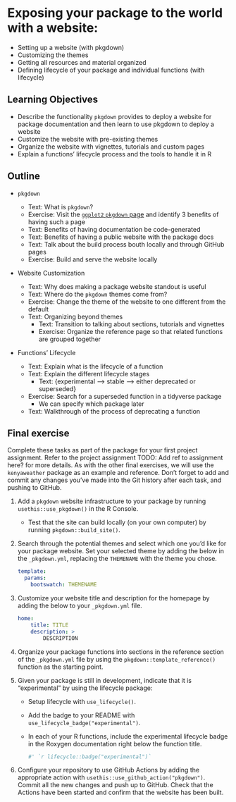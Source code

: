 # Exposing your package to the world with a website:

- Setting up a website (with pkgdown)
- Customizing the themes
- Getting all resources and material organized
- Defining lifecycle of your package and individual functions (with lifecycle)

## Learning Objectives

* Describe the functionality `pkgdown` provides to deploy a website for package documentation and then learn to use pkgdown to deploy a website
* Customize the website with pre-existing themes
* Organize the website with vignettes, tutorials and custom pages
* Explain a functions' lifecycle process and the tools to handle it in R

## Outline

* `pkgdown`

  * Text: What is `pkgdown`?
  * Exercise: Visit the [`ggplot2` `pkgdown` page](https://ggplot2.tidyverse.org/) and identify 3 benefits of having such a page 
  * Text: Benefits of having documentation be code-generated
  * Text: Benefits of having a public website with the package docs
  * Text: Talk about the build process bouth locally and through GitHub pages
  * Exercise: Build and serve the website locally

* Website Customization

  * Text: Why does making a package website standout is useful
  * Text: Where do the `pkgdown` themes come from?
  * Exercise: Change the theme of the website to one different from the default
  * Text: Organizing beyond themes
      * Text: Transition to talking about sections, tutorials and vignettes
      * Exercise: Organize the reference page so that related functions are grouped together

* Functions' Lifecycle
  
  * Text: Explain what is the lifecycle of a function
  * Text: Explain the different lifecycle stages
    * Text: {experimental --> stable --> either deprecated or superseded}
  * Exercise: Search for a superseded function in a tidyverse package
    * We can specify which package later
  * Text: Walkthrough of the process of deprecating a function

## Final exercise {#09-final-exercise}

Complete these tasks as part of the package for your first project assignment.
Refer to the project assignment TODO: Add ref to assignment here?
for more details. As with the other final exercises,
we will use the `kenyaweather` package as an example and reference.
Don't forget to add and commit any changes you've made into the Git history
after each task, and pushing to GitHub.

1. Add a `pkgdown` website infrastructure to your package by running 
`usethis::use_pkgdown()` in the R Console.
    - Test that the site can build locally (on your own computer) by running 
    `pkgdown::build_site()`.

2. Search through the potential themes and select which one you'd like for your
package website. Set your selected theme by adding the below in the
`_pkgdown.yml`, replacing the `THEMENAME` with the theme you chose.


    ```yaml
    template:
      params:
        bootswatch: THEMENAME
    ```

3. Customize your website title and description for the homepage by adding
the below to your `_pkgdown.yml` file.

    ```yaml
    home:
        title: TITLE
        description: >
            DESCRIPTION
    ```

4. Organize your package functions into sections in the reference section of
the `_pkgdown.yml` file by using the `pkgdown::template_reference()` function as
the starting point.

5. Given your package is still in development, indicate that it is
"experimental" by using the lifecycle package:
    - Setup lifecycle with `use_lifecycle()`.
    - Add the badge to your README with `use_lifecycle_badge("experimental")`.
    - In each of your R functions, include the experimental lifecycle badge
    in the Roxygen documentation right below the function title.
    
        ```r
        #' `r lifecycle::badge("experimental")`
        ```

6. Configure your repository to use GitHub Actions by adding the appropriate
action with `usethis::use_github_action("pkgdown")`. Commit all the new
changes and push up to GitHub. Check that the Actions have been started
and confirm that the website has been built.
